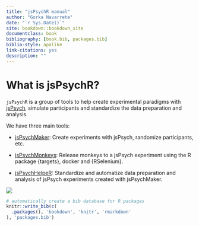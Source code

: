 ```yaml
--- 
title: "jsPsychR manual"
author: "Gorka Navarrete"
date: "`r Sys.Date()`"
site: bookdown::bookdown_site
documentclass: book
bibliography: [book.bib, packages.bib]
biblio-style: apalike
link-citations: yes
description: ""
---
```


# What is jsPsychR?

`jsPsychR` is a group of tools to help create experimental paradigms with [jsPsych](https://www.jspsych.org/), simulate participants and standardize the data preparation and analysis.

We have three main tools:

- [jsPsychMaker](#jsPsychMaker): Create experiments with jsPsych, randomize participants, etc.

- [jsPsychMonkeys](#jsPsychMonkeys): Release monkeys to a jsPsych experiment using the R package {targets}, docker and {RSelenium}.

- [jsPsychHelpeR](#jsPsychHelpeR): Standardize and automatize data preparation and analysis of jsPsych experiments created with jsPsychMaker.


![](img/jsPsych-trinity.png)


```r
# automatically create a bib database for R packages
knitr::write_bib(c(
  .packages(), 'bookdown', 'knitr', 'rmarkdown'
), 'packages.bib')
```
